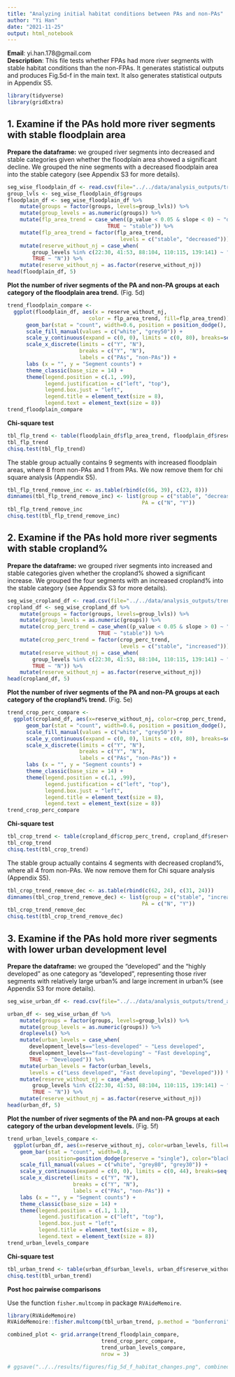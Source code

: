 ```yaml
---
title: "Analyzing initial habitat conditions between PAs and non-PAs"
author: "Yi Han"  
date: "2021-11-25"
output: html_notebook
---
```

**Email**: yi.han.178@gmail.com  
**Description**: This file tests whether FPAs had more river segments with 
stable habitat conditions than the non-FPAs. It generates statistical outputs 
and produces Fig.5d-f in the main text. It also generates statistical outputs
in Appendix S5.

```r
library(tidyverse)
library(gridExtra)
```

## 1. Examine if the PAs hold more river segments with stable floodplain area   

__Prepare the dataframe:__ we grouped river segments into decreased and stable 
categories given whether the floodplain area showed a significant decline. 
We grouped the nine segments with a decreased floodplain area into the stable 
category (see Appendix S3 for more details).  

```r
seg_wise_floodplain_df <- read.csv(file="../../data/analysis_outputs/trend_analysis/floodplain_area_regression_results.csv")
group_lvls <- seg_wise_floodplain_df$groups
floodplain_df <- seg_wise_floodplain_df %>%
    mutate(groups = factor(groups, levels=group_lvls)) %>%
    mutate(group_levels = as.numeric(groups)) %>%
    mutate(flp_area_trend = case_when((p_value < 0.05 & slope < 0) ~ "decreased",
                                TRUE ~ "stable")) %>%
    mutate(flp_area_trend = factor(flp_area_trend, 
                                    levels = c("stable", "decreased"))) %>%
    mutate(reserve_without_nj = case_when(
        group_levels %in% c(22:30, 41:53, 88:104, 110:115, 139:141) ~ "Y",
        TRUE ~ "N")) %>%
    mutate(reserve_without_nj = as.factor(reserve_without_nj)) 
head(floodplain_df, 5)
```

__Plot the number of river segments of the PA and non-PA groups at each category__ 
__of the floodplain area trend.__ (Fig. 5d)   

```r
trend_floodplain_compare <- 
  ggplot(floodplain_df, aes(x = reserve_without_nj, 
                          color = flp_area_trend, fill=flp_area_trend)) +
      geom_bar(stat = "count", width=0.6, position = position_dodge(), color="black") + 
      scale_fill_manual(values = c("white", "grey50")) +
      scale_y_continuous(expand = c(0, 0), limits = c(0, 80), breaks=seq(0, 80, 10)) +
      scale_x_discrete(limits = c("Y", "N"),
                       breaks = c("Y", "N"),
                       labels = c("PAs", "non-PAs")) +
      labs (x = "", y = "Segment counts") +
      theme_classic(base_size = 14) +
      theme(legend.position = c(.1, .99),
            legend.justification = c("left", "top"),
            legend.box.just = "left",
            legend.title = element_text(size = 8),
            legend.text = element_text(size = 8))
trend_floodplain_compare
```
__Chi-square test__   

```r
tbl_flp_trend <- table(floodplain_df$flp_area_trend, floodplain_df$reserve_without_nj)
tbl_flp_trend
chisq.test(tbl_flp_trend)
```
The stable group actually contains 9 segments with increased floodplain areas, where
8 from non-PAs and 1 from PAs. We now remove them for chi square analysis (Appendix S5).

```r
tbl_flp_trend_remove_inc <- as.table(rbind(c(66, 39), c(23, 8)))
dimnames(tbl_flp_trend_remove_inc) <- list(group = c("stable", "decreased"),
                                           PA = c("N", "Y"))
tbl_flp_trend_remove_inc
chisq.test(tbl_flp_trend_remove_inc)
```

## 2. Examine if the PAs hold more river segments with stable cropland%   

__Prepare the dataframe:__ we grouped river segments into increased and stable 
categories given whether the cropland% showed a significant increase. We grouped 
the four segments with an increased cropland% into the stable category 
(see Appendix S3 for more details).  

```r
seg_wise_cropland_df <- read.csv(file="../../data/analysis_outputs/trend_analysis/cropland_perc_regression_results.csv")
cropland_df <- seg_wise_cropland_df %>%
    mutate(groups = factor(groups, levels=group_lvls)) %>%
    mutate(group_levels = as.numeric(groups)) %>%
    mutate(crop_perc_trend = case_when((p_value < 0.05 & slope > 0) ~ "increased",
                             TRUE ~ "stable")) %>% 
    mutate(crop_perc_trend = factor(crop_perc_trend, 
                                    levels = c("stable", "increased"))) %>%
    mutate(reserve_without_nj = case_when(
        group_levels %in% c(22:30, 41:53, 88:104, 110:115, 139:141) ~ "Y",
        TRUE ~ "N")) %>%
    mutate(reserve_without_nj = as.factor(reserve_without_nj)) 
head(cropland_df, 5)
```

__Plot the number of river segments of the PA and non-PA groups at each category__ 
__of the cropland% trend.__ (Fig. 5e)   

```r
trend_crop_perc_compare <-
  ggplot(cropland_df, aes(x=reserve_without_nj, color=crop_perc_trend, fill=crop_perc_trend)) +
      geom_bar(stat = "count", width=0.6, position = position_dodge(), color="black") + 
      scale_fill_manual(values = c("white", "grey50")) +
      scale_y_continuous(expand = c(0, 0), limits = c(0, 80), breaks=seq(0, 80, 10)) +
      scale_x_discrete(limits = c("Y", "N"),
                       breaks = c("Y", "N"),
                       labels = c("PAs", "non-PAs")) +
      labs (x = "", y = "Segment counts") +
      theme_classic(base_size = 14) +
      theme(legend.position = c(.1, .99),
            legend.justification = c("left", "top"),
            legend.box.just = "left",
            legend.title = element_text(size = 8),
            legend.text = element_text(size = 8))
trend_crop_perc_compare
```

__Chi-square test__   

```r
tbl_crop_trend <- table(cropland_df$crop_perc_trend, cropland_df$reserve_without_nj)
tbl_crop_trend
chisq.test(tbl_crop_trend)
```

The stable group actually contains 4 segments with decreased cropland%, where
all 4 from non-PAs. We now remove them for Chi square analysis (Appendix S5).

```r
tbl_crop_trend_remove_dec <- as.table(rbind(c(62, 24), c(31, 24)))
dimnames(tbl_crop_trend_remove_dec) <- list(group = c("stable", "increased"),
                                           PA = c("N", "Y"))
tbl_crop_trend_remove_dec 
chisq.test(tbl_crop_trend_remove_dec)
```

## 3. Examine if the PAs hold more river segments with lower urban development level   

__Prepare the dataframe:__ we grouped the “developed” and the “highly developed” 
as one category as “developed”, representing those river segments with relatively 
large urban% and large increment in urban% (see Appendix S3 for more details).   

```r
seg_wise_urban_df <- read.csv(file="../../data/analysis_outputs/trend_analysis/urban_cluster_results.csv")

urban_df <- seg_wise_urban_df %>%
    mutate(groups = factor(groups, levels=group_lvls)) %>%
    mutate(group_levels = as.numeric(groups)) %>%
    droplevels() %>%
    mutate(urban_levels = case_when(
       development_levels=="less-developed" ~ "Less developed",
       development_levels=="fast-developing" ~ "Fast developing",
       TRUE ~ "Developed")) %>%
    mutate(urban_levels = factor(urban_levels, 
       levels = c("Less developed", "Fast developing", "Developed"))) %>%
    mutate(reserve_without_nj = case_when(
        group_levels %in% c(22:30, 41:53, 88:104, 110:115, 139:141) ~ "Y",
        TRUE ~ "N")) %>%
    mutate(reserve_without_nj = as.factor(reserve_without_nj)) 
head(urban_df, 5)
```

__Plot the number of river segments of the PA and non-PA groups at each category__ 
__of the urban development levels.__ (Fig. 5f)   

```r
trend_urban_levels_compare <- 
  ggplot(urban_df, aes(x=reserve_without_nj, color=urban_levels, fill=urban_levels)) + 
    geom_bar(stat = "count", width=0.8, 
             position=position_dodge(preserve = "single"), color="black") +
    scale_fill_manual(values = c("white", "grey80", "grey30")) +
    scale_y_continuous(expand = c(0, 0), limits = c(0, 44), breaks=seq(0, 44, 10)) +
    scale_x_discrete(limits = c("Y", "N"),
                     breaks = c("Y", "N"),
                     labels = c("PAs", "non-PAs")) +
    labs (x = "", y = "Segment counts") +
    theme_classic(base_size = 14) +
    theme(legend.position = c(.1, 1.1),
          legend.justification = c("left", "top"),
          legend.box.just = "left",
          legend.title = element_text(size = 8),
          legend.text = element_text(size = 8))
trend_urban_levels_compare
```

__Chi-square test__   

```r
tbl_urban_trend <- table(urban_df$urban_levels, urban_df$reserve_without_nj)
chisq.test(tbl_urban_trend)
```

__Post hoc pairwise comparisons__   

Use the function `fisher.multcomp` in package `RVAideMemoire`.  

```r
library(RVAideMemoire)
RVAideMemoire::fisher.multcomp(tbl_urban_trend, p.method = "bonferroni")
```

```r
combined_plot <- grid.arrange(trend_floodplain_compare, 
                              trend_crop_perc_compare, 
                              trend_urban_levels_compare, 
                              nrow = 3) 
```

```r
# ggsave("../../results/figures/fig_5d_f_habitat_changes.png", combined_plot, width = 4, height = 9)
```

